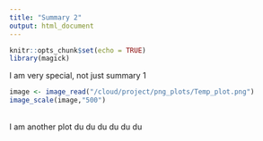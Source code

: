 ```yaml
---
title: "Summary 2"
output: html_document
---
```


```r
knitr::opts_chunk$set(echo = TRUE)
library(magick)
```
I am very special, not just summary 1\
```r
image <- image_read("/cloud/project/png_plots/Temp_plot.png")
image_scale(image,"500")
```

\
I am another plot du du du du du du
